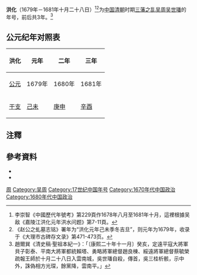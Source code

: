 {{Eranamebox|年号=洪化
|起讫时间= 1679年－1681年十月二十八日
|政权= [[吴周|吴周]]
|帝王= [[吴世璠|吴世璠]]
|历时= 3年
|timeline= <timeline>
ImageSize  = width:200 height:50
PlotArea   = width:180 height:30 left:10 bottom:20
TimeAxis   = orientation:horizontal
DateFormat = yyyy
Period     = from:1644 till:1911
AlignBars  = early
ScaleMajor = increment:60 start:1644
Colors =
  id:canvas value:rgb(1,1,0.85)
BackgroundColors = canvas:canvas
PlotData =
  width:15 color:black
  bar:era from:start till:end
  bar:era from:1679 till:1681 color:red
</timeline>
|说明= <span style="color: red">洪化</span>在'''清朝'''时期的位置。
}}

'''洪化'''（1679年－1681年十月二十八日）<ref>李崇智《中國歷代年號考》第229頁作1678年八月至1681年十月，這裡根據吴敌《嘉陵江洪化元年洪水问题》第7-11頁。</ref><ref>《赵公之虬墓志铭》署年为“洪化元年己未季冬吉旦”，则元年为1679年，收录于《大理市古碑存文录》第471-473页。</ref>为[[中国|中国]][[清朝|清朝]]时期[[三藩之乱|三藩之乱]][[吴周|吴周]][[吴世璠|吴世璠]]的年号，前后共3年。<ref>趙爾巽《清史稿·聖祖本紀一》：「〔康熙二十年十一月〕癸亥，定遠平寇大將軍貝子彰泰、平南大將軍都統賴塔、勇略將軍總督趙良棟、綏遠將軍總督蔡毓榮疏報王師於十月二十八日入雲南城，吳世璠自殺，傳首，吳三桂析骸，示中外，誅偽相方光琛，餘黨降，雲南平。」</ref>

== 公元纪年对照表 ==
{| class="wikitable"  style="text-align:center;"
!洪化!!元年!!二年!!三年
|-
![[公元|公元]]
|1679年||1680年||1681年
|-
![[干支|干支]]
|[[己未|己未]]||[[庚申|庚申]]||[[辛酉|辛酉]]
|}

==注釋==
{{Reflist|2}}

==參考資料==
*{{Cite book| author =[[李崇智|李崇智]]| title =中國歷代年號考| edition = | url = |date=2004-12| publisher =中華書局| location = | ISBN =7101025129}}
*{{Cite book| author =[[吴敌|吴敌]]| title =嘉陵江洪化元年洪水问题| edition =四川师范学院学报: 哲学社会科学版2002年第1期| url = |date=2002| publisher =西華師范大學| location = | ISSN =16729684}}

{{年号|[[昭武|昭武]]|吴周年号|--}}
{{清朝年号}}

[[Category:清朝民变政权年号|周]]
[[Category:吴周|Category:吴周]]
[[Category:17世纪中国年号|Category:17世纪中国年号]]
[[Category:1670年代中国政治|Category:1670年代中国政治]]
[[Category:1680年代中国政治|Category:1680年代中国政治]]